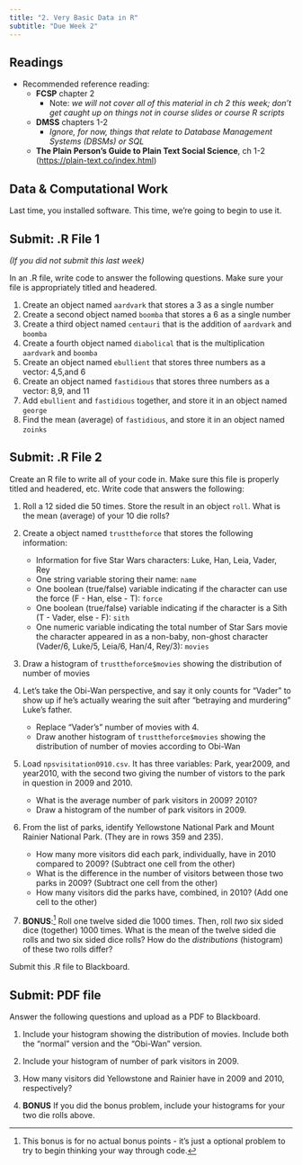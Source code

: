 ```yaml
---
title: "2. Very Basic Data in R"
subtitle: "Due Week 2"
---
```


## Readings

- Recommended reference reading:
  - **FCSP** chapter 2
    - Note: *we will not cover all of this material in ch 2 this week; don't get caught up on things not in course slides or course R scripts*
  - **DMSS** chapters 1-2
    - *Ignore, for now, things that relate to Database Management Systems (DBSMs) or SQL*
  - **The Plain Person's Guide to Plain Text Social Science**, ch 1-2 (<https://plain-text.co/index.html>)

## Data & Computational Work

Last time, you installed software.  This time, we're going to begin to use it.

## Submit: .R File 1

*(If you did not submit this last week)*

In an .R file, write code to answer the following questions. Make sure your file is appropriately titled and headered.

1. Create an object named `aardvark` that stores a 3 as a single number
2. Create a second object named `boomba` that stores a 6 as a single number
3. Create a third object named `centauri` that is the addition of `aardvark` and `boomba`
4. Create a fourth object named `diabolical` that is the multiplication `aardvark` and `boomba`
5. Create an object named `ebullient` that stores three numbers as a vector: 4,5,and 6
6. Create an object named `fastidious` that stores three numbers as a vector: 8,9, and 11
7. Add `ebullient` and `fastidious` together, and store it in an object named `george`
8. Find the mean (average) of `fastidious`, and store it in an object named `zoinks`

## Submit: .R File 2

Create an R file to write all of your code in.  Make sure this file is properly titled and headered, etc.  Write code that answers the following:

1. Roll a 12 sided die 50 times.  Store the result in an object `roll`.  What is the mean (average) of your 10 die rolls?

2. Create a object named `trusttheforce` that stores the following information:
    - Information for five Star Wars characters: Luke, Han, Leia, Vader, Rey
    - One string variable storing their name: `name`
    - One boolean (true/false) variable indicating if the character can use the force (F - Han, else - T): `force`
    - One boolean (true/false) variable indicating if the character is a Sith (T - Vader, else - F): `sith`
    - One numeric variable indicating the total number of Star Sars movie the character appeared in as a non-baby, non-ghost character (Vader/6, Luke/5, Leia/6, Han/4, Rey/3): `movies`

3. Draw a histogram of `trusttheforce$movies` showing the distribution of number of movies

4. Let's take the Obi-Wan perspective, and say it only counts for "Vader" to show up if he's actually wearing the suit after "betraying and murdering" Luke's father.
    - Replace "Vader's" number of movies with 4.
    - Draw another histogram of `trusttheforce$movies` showing the distribution of number of movies according to Obi-Wan

5. Load `npsvisitation0910.csv`.  It has three variables: Park, year2009, and year2010, with the second two giving the number of vistors to the park in question in 2009 and 2010.
    - What is the average number of park visitors in 2009? 2010? 
    - Draw a histogram of the number of park visitors in 2009.

6. From the list of parks, identify Yellowstone National Park and Mount Rainier National Park.  (They are in rows 359 and 235).  
    - How many more visitors did each park, individually, have in 2010 compared to 2009? (Subtract one cell from the other)
    - What is the difference in the number of visitors between those two parks in 2009?  (Subtract one cell from the other)
    - How many visitors did the parks have, combined, in 2010? (Add one cell to the other)

7. **BONUS**:[^:bonus] Roll one twelve sided die 1000 times.  Then, roll *two* six sided dice (together) 1000 times.  What is the mean of the twelve sided die rolls and two six sided dice rolls?  How do the *distributions* (histogram) of these two rolls differ?

[^:bonus]: This bonus is for no actual bonus points - it's just a optional problem to try to begin thinking your way through code.

Submit this .R file to Blackboard.

## Submit: PDF file

Answer the following questions and upload as a PDF to Blackboard.

1. Include your histogram showing the distribution of movies.  Include both the "normal" version and the "Obi-Wan" version.

2. Include your histogram of number of park visitors in 2009.

3. How many visitors did Yellowstone and Rainier have in 2009 and 2010, respectively?

4. **BONUS** If you did the bonus problem, include your histograms for your two die rolls above.